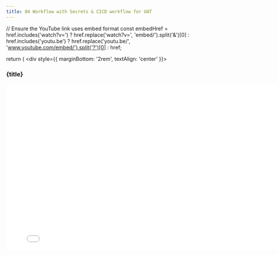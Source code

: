```yaml
---
title: 04 Workflow with Secrets & CICD workflow for UAT
---
```



  // Ensure the YouTube link uses embed format
  const embedHref = href.includes('watch?v=') 
    ? href.replace('watch?v=', 'embed/').split('&')[0] 
    : href.includes('youtu.be') 
      ? href.replace('youtu.be/', 'www.youtube.com/embed/').split('?')[0] 
      : href;

  return (
    <div style={{ marginBottom: '2rem', textAlign: 'center' }}>
      <h3>{title}</h3>
      <iframe
        width="800"
        height="450"
        src={embedHref}
        title={title}
        frameBorder="0"
        allow="accelerometer; autoplay; clipboard-write; encrypted-media; gyroscope; picture-in-picture"
        allowFullScreen
      />
    </div>
  );
};

<VideoCard
  title="Workflow with Secrets, CI/CD workflow for UAT"
  href="https://youtu.be/PHA7YdeyFbE"
/>
